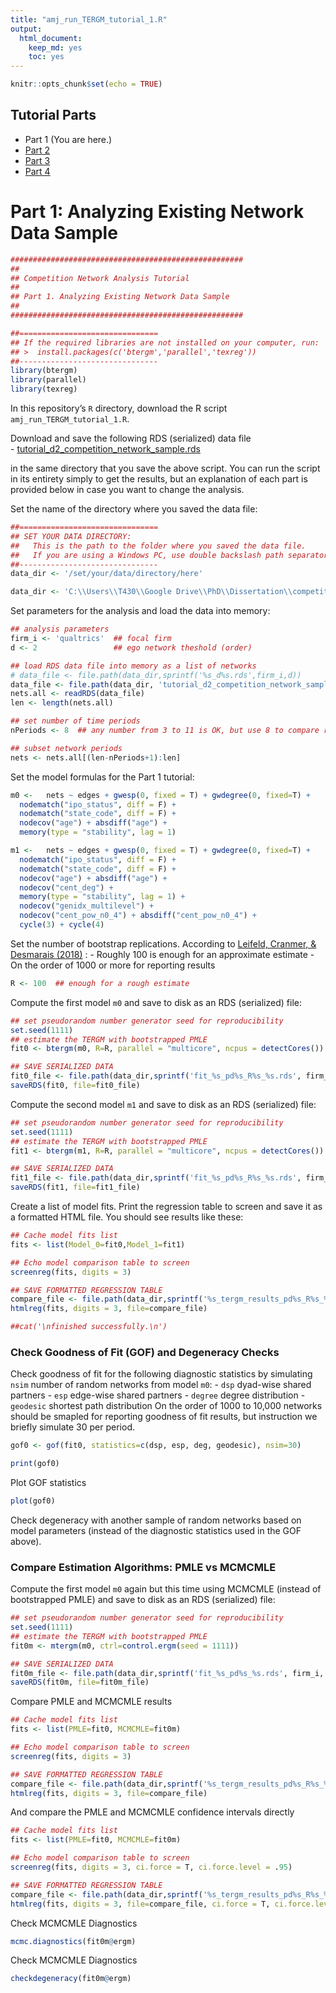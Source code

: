 ```yaml
---
title: "amj_run_TERGM_tutorial_1.R"
output: 
  html_document: 
    keep_md: yes
    toc: yes
---
```


```r
knitr::opts_chunk$set(echo = TRUE)
```

## Tutorial Parts
- Part 1 (You are here.)
- [Part 2](https://www.jstatsoft.org/index.php/jss/article/view/v024i03/v24i03.pdf  "download")
- [Part 3](https://arxiv.org/pdf/1708.02598.pdf  "link")
- [Part 4](https://www.jstatsoft.org/index.php/jss/article/view/v083i06/v83i06.pdf "download")


# Part 1: Analyzing Existing Network Data Sample


```r
####################################################
##
## Competition Network Analysis Tutorial
##
## Part 1. Analyzing Existing Network Data Sample
##
####################################################

##===============================
## If the required libraries are not installed on your computer, run:
## >  install.packages(c('btergm','parallel','texreg'))
##-------------------------------
library(btergm)
library(parallel)
library(texreg)
```

In this repository's `R` directory, download the R script `amj_run_TERGM_tutorial_1.R`. 

Download and save the following RDS (serialized) data file     
- [tutorial_d2_competition_network_sample.rds](https://drive.google.com/file/d/1DcpV0tomKyeY4BUsWcBZ1WSOIYOxPYMG/view?usp=sharing "Example Competition Network Sample")

in the same directory that you save the above script. You can run the script in its entirety simply to get the results, but an explanation of each part is provided below in case you want to change the analysis. 

Set the name of the directory where you saved the data file:
```r
##===============================
## SET YOUR DATA DIRECTORY:
##   This is the path to the folder where you saved the data file.
##   If you are using a Windows PC, use double backslash path separators "..\\dir\\subdir\\.."
##-------------------------------
data_dir <- '/set/your/data/directory/here'
```

```r
data_dir <- 'C:\\Users\\T430\\Google Drive\\PhD\\Dissertation\\competition networks\\compnet-awareness-tutorial\\data'
```


Set parameters for the analysis and load the data into memory:
```r
## analysis parameters
firm_i <- 'qualtrics'  ## focal firm
d <- 2                 ## ego network theshold (order)

## load RDS data file into memory as a list of networks
# data_file <- file.path(data_dir,sprintf('%s_d%s.rds',firm_i,d))
data_file <- file.path(data_dir, 'tutorial_d2_competition_network_sample.rds')
nets.all <- readRDS(data_file)
len <- length(nets.all)

## set number of time periods
nPeriods <- 8  ## any number from 3 to 11 is OK, but use 8 to compare results with example

## subset network periods
nets <- nets.all[(len-nPeriods+1):len]
```

Set the model formulas for the Part 1 tutorial:
```r
m0 <-   nets ~ edges + gwesp(0, fixed = T) + gwdegree(0, fixed=T) + 
  nodematch("ipo_status", diff = F) + 
  nodematch("state_code", diff = F) + 
  nodecov("age") + absdiff("age") + 
  memory(type = "stability", lag = 1)

m1 <-   nets ~ edges + gwesp(0, fixed = T) + gwdegree(0, fixed=T) + 
  nodematch("ipo_status", diff = F) + 
  nodematch("state_code", diff = F) + 
  nodecov("age") + absdiff("age") + 
  nodecov("cent_deg") +
  memory(type = "stability", lag = 1) + 
  nodecov("genidx_multilevel") + 
  nodecov("cent_pow_n0_4") + absdiff("cent_pow_n0_4") + 
  cycle(3) + cycle(4) 
```

Set the number of bootstrap replications. According to [Leifeld, Cranmer, & Desmarais (2018)](https://www.jstatsoft.org/article/view/v083i06 "Temporal Exponential Random Graph Models with btergm") :
- Roughly 100 is enough for an approximate estimate
- On the order of 1000 or more for reporting results

```r
R <- 100  ## enough for a rough estimate
```

Compute the first model `m0` and save to disk as an RDS (serialized) file:
```r
## set pseudorandom number generator seed for reproducibility
set.seed(1111)
## estimate the TERGM with bootstrapped PMLE
fit0 <- btergm(m0, R=R, parallel = "multicore", ncpus = detectCores())

## SAVE SERIALIZED DATA
fit0_file <- file.path(data_dir,sprintf('fit_%s_pd%s_R%s_%s.rds', firm_i, nPeriods, R, 'm0'))
saveRDS(fit0, file=fit0_file)
```

Compute the second model `m1` and save to disk as an RDS (serialized) file:
```r
## set pseudorandom number generator seed for reproducibility
set.seed(1111)
## estimate the TERGM with bootstrapped PMLE
fit1 <- btergm(m1, R=R, parallel = "multicore", ncpus = detectCores())  

## SAVE SERIALIZED DATA
fit1_file <- file.path(data_dir,sprintf('fit_%s_pd%s_R%s_%s.rds', firm_i, nPeriods, R, 'm1'))
saveRDS(fit1, file=fit1_file)
```

Create a list of model fits. Print the regression table to screen and save it as a formatted HTML file.
You should see results like these:

```r
## Cache model fits list
fits <- list(Model_0=fit0,Model_1=fit1)

## Echo model comparison table to screen
screenreg(fits, digits = 3)

## SAVE FORMATTED REGRESSION TABLE
compare_file <- file.path(data_dir,sprintf('%s_tergm_results_pd%s_R%s_%s.html', firm_i, nPeriods, R, 'm0-m1'))
htmlreg(fits, digits = 3, file=compare_file)

##cat('\nfinished successfully.\n')
```

### Check Goodness of Fit (GOF) and Degeneracy Checks

Check goodness of fit for the following diagnostic statistics by simulating `nsim` number of random networks from model `m0`:
- `dsp` dyad-wise shared partners
- `esp` edge-wise shared partners
- `degree` degree distribution
- `geodesic` shortest path distribution
On the order of 1000 to 10,000 networks should be smapled for reporting goodness of fit results, but instruction we briefly simulate 30 per period.
```r
gof0 <- gof(fit0, statistics=c(dsp, esp, deg, geodesic), nsim=30)

print(gof0)
```

Plot GOF statistics
```r
plot(gof0)
```

Check degeneracy with another sample of random networks based on model parameters (instead of the diagnostic statistics used in the GOF above).


### Compare Estimation Algorithms: PMLE vs MCMCMLE

Compute the first model `m0` again but this time using MCMCMLE (instead of bootstrapped PMLE) and save to disk as an RDS (serialized) file:
```r
## set pseudorandom number generator seed for reproducibility
set.seed(1111)
## estimate the TERGM with bootstrapped PMLE
fit0m <- mtergm(m0, ctrl=control.ergm(seed = 1111))

## SAVE SERIALIZED DATA
fit0m_file <- file.path(data_dir,sprintf('fit_%s_pd%s_%s.rds', firm_i, nPeriods, 'm0m'))
saveRDS(fit0m, file=fit0m_file)
```

Compare PMLE and MCMCMLE results
```r
## Cache model fits list
fits <- list(PMLE=fit0, MCMCMLE=fit0m)

## Echo model comparison table to screen
screenreg(fits, digits = 3)

## SAVE FORMATTED REGRESSION TABLE
compare_file <- file.path(data_dir,sprintf('%s_tergm_results_pd%s_R%s_%s.html', firm_i, nPeriods, R, 'm0PMLE-m0MCMCMLE'))
htmlreg(fits, digits = 3, file=compare_file)
```


And compare the PMLE and MCMCMLE confidence intervals directly
```r
## Cache model fits list
fits <- list(PMLE=fit0, MCMCMLE=fit0m)

## Echo model comparison table to screen
screenreg(fits, digits = 3, ci.force = T, ci.force.level = .95)

## SAVE FORMATTED REGRESSION TABLE
compare_file <- file.path(data_dir,sprintf('%s_tergm_results_pd%s_R%s_%s.html', firm_i, nPeriods, R, 'm0PMLE-m0MCMCMLE_ci'))
htmlreg(fits, digits = 3, file=compare_file, ci.force = T, ci.force.level = .05)
```

Check MCMCMLE Diagnostics
```r
mcmc.diagnostics(fit0m@ergm)
```

Check MCMCMLE Diagnostics
```r
checkdegeneracy(fit0m@ergm)
```


